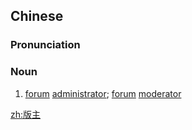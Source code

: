 ==Chinese==
{{zh-forms}}

===Pronunciation===
{{zh-pron
|m=bǎnzhǔ
|c=baan2 zyu2
|cat=n
}}

===Noun===
{{zh-noun}}

# [[forum]] [[administrator]]; [[forum]] [[moderator]]

[[zh:版主]]